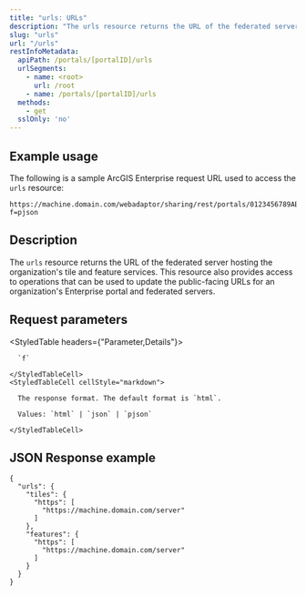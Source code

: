 ```yaml
---
title: "urls: URLs"
description: "The urls resource returns the URL of the federated server hosting the organization's tile and feature services."
slug: "urls"
url: "/urls"
restInfoMetadata:
  apiPath: /portals/[portalID]/urls
  urlSegments:
    - name: <root>
      url: /root
    - name: /portals/[portalID]/urls
  methods:
    - get
  sslOnly: 'no'
---
```


## Example usage

The following is a sample ArcGIS Enterprise request URL used to access the `urls` resource:

```other
https://machine.domain.com/webadaptor/sharing/rest/portals/0123456789ABCDEF/urls?f=pjson

```


## Description

The `urls` resource returns the URL of the federated server hosting the organization's tile and feature services. This resource also provides access to operations that can be used to update the public-facing URLs for an organization's Enterprise portal and federated servers.

## Request parameters

<StyledTable headers={"Parameter,Details"}>
  <StyledTableRow>
    <StyledTableCell cellStyle="markdown">

      `f`

    </StyledTableCell>
    <StyledTableCell cellStyle="markdown">

      The response format. The default format is `html`.

      Values: `html` | `json` | `pjson`

    </StyledTableCell>
  </StyledTableRow>
</StyledTable>

## JSON Response example

```other
{
  "urls": {
    "tiles": {
      "https": [
        "https://machine.domain.com/server"
      ]
    },
    "features": {
      "https": [
        "https://machine.domain.com/server"
      ]
    }
  }
}

```
